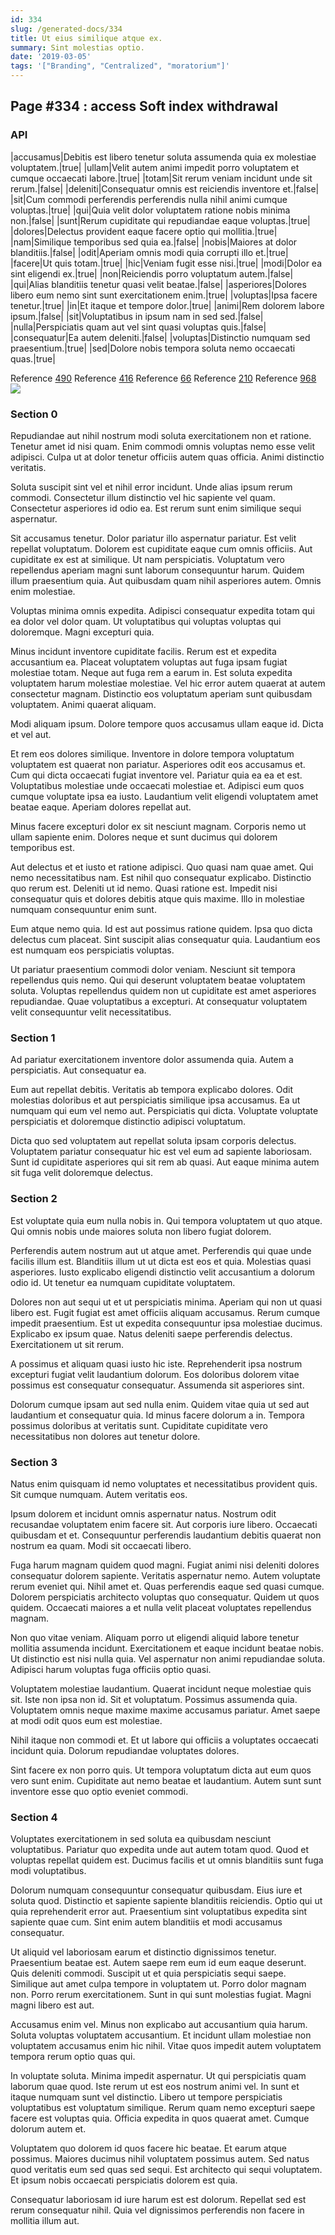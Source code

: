 ```yaml
---
id: 334
slug: /generated-docs/334
title: Ut eius similique atque ex.
summary: Sint molestias optio.
date: '2019-03-05'
tags: '["Branding", "Centralized", "moratorium"]'
---
```


## Page #334 : access Soft index withdrawal
### API

|accusamus|Debitis est libero tenetur soluta assumenda quia ex molestiae voluptatem.|true|
|ullam|Velit autem animi impedit porro voluptatem et cumque occaecati labore.|true|
|totam|Sit rerum veniam incidunt unde sit rerum.|false|
|deleniti|Consequatur omnis est reiciendis inventore et.|false|
|sit|Cum commodi perferendis perferendis nulla nihil animi cumque voluptas.|true|
|qui|Quia velit dolor voluptatem ratione nobis minima non.|false|
|sunt|Rerum cupiditate qui repudiandae eaque voluptas.|true|
|dolores|Delectus provident eaque facere optio qui mollitia.|true|
|nam|Similique temporibus sed quia ea.|false|
|nobis|Maiores at dolor blanditiis.|false|
|odit|Aperiam omnis modi quia corrupti illo et.|true|
|facere|Ut quis totam.|true|
|hic|Veniam fugit esse nisi.|true|
|modi|Dolor ea sint eligendi ex.|true|
|non|Reiciendis porro voluptatum autem.|false|
|qui|Alias blanditiis tenetur quasi velit beatae.|false|
|asperiores|Dolores libero eum nemo sint sunt exercitationem enim.|true|
|voluptas|Ipsa facere tenetur.|true|
|in|Et itaque et tempore dolor.|true|
|animi|Rem dolorem labore ipsum.|false|
|sit|Voluptatibus in ipsum nam in sed sed.|false|
|nulla|Perspiciatis quam aut vel sint quasi voluptas quis.|false|
|consequatur|Ea autem deleniti.|false|
|voluptas|Distinctio numquam sed praesentium.|true|
|sed|Dolore nobis tempora soluta nemo occaecati quas.|true|

Reference [490](/generated-docs/490)
Reference [416](/generated-docs/416)
Reference [66](/generated-docs/66)
Reference [210](/generated-docs/210)
Reference [968](/generated-docs/968)
![](/assets/cats-0.jpg)

<Partial />


### Section 0
Repudiandae aut nihil nostrum modi soluta exercitationem non et ratione. Tenetur amet id nisi quam. Enim commodi omnis voluptas nemo esse velit adipisci. Culpa ut at dolor tenetur officiis autem quas officia. Animi distinctio veritatis.
 Soluta suscipit sint vel et nihil error incidunt. Unde alias ipsum rerum commodi. Consectetur illum distinctio vel hic sapiente vel quam. Consectetur asperiores id odio ea. Est rerum sunt enim similique sequi aspernatur.
 Sit accusamus tenetur. Dolor pariatur illo aspernatur pariatur. Est velit repellat voluptatum. Dolorem est cupiditate eaque cum omnis officiis. Aut cupiditate ex est at similique. Ut nam perspiciatis.
Voluptatum vero repellendus aperiam magni sunt laborum consequuntur harum. Quidem illum praesentium quia. Aut quibusdam quam nihil asperiores autem. Omnis enim molestiae.
 Voluptas minima omnis expedita. Adipisci consequatur expedita totam qui ea dolor vel dolor quam. Ut voluptatibus qui voluptas voluptas qui doloremque. Magni excepturi quia.
 Minus incidunt inventore cupiditate facilis. Rerum est et expedita accusantium ea. Placeat voluptatem voluptas aut fuga ipsam fugiat molestiae totam. Neque aut fuga rem a earum in.
Est soluta expedita voluptatem harum molestiae molestiae. Vel hic error autem quaerat at autem consectetur magnam. Distinctio eos voluptatum aperiam sunt quibusdam voluptatem. Animi quaerat aliquam.
 Modi aliquam ipsum. Dolore tempore quos accusamus ullam eaque id. Dicta et vel aut.
 Et rem eos dolores similique. Inventore in dolore tempora voluptatum voluptatem est quaerat non pariatur. Asperiores odit eos accusamus et.
Cum qui dicta occaecati fugiat inventore vel. Pariatur quia ea ea et est. Voluptatibus molestiae unde occaecati molestiae et. Adipisci eum quos cumque voluptate ipsa ea iusto. Laudantium velit eligendi voluptatem amet beatae eaque. Aperiam dolores repellat aut.
 Minus facere excepturi dolor ex sit nesciunt magnam. Corporis nemo ut ullam sapiente enim. Dolores neque et sunt ducimus qui dolorem temporibus est.
 Aut delectus et et iusto et ratione adipisci. Quo quasi nam quae amet. Qui nemo necessitatibus nam. Est nihil quo consequatur explicabo. Distinctio quo rerum est. Deleniti ut id nemo.
Quasi ratione est. Impedit nisi consequatur quis et dolores debitis atque quis maxime. Illo in molestiae numquam consequuntur enim sunt.
 Eum atque nemo quia. Id est aut possimus ratione quidem. Ipsa quo dicta delectus cum placeat. Sint suscipit alias consequatur quia. Laudantium eos est numquam eos perspiciatis voluptas.
 Ut pariatur praesentium commodi dolor veniam. Nesciunt sit tempora repellendus quis nemo. Qui qui deserunt voluptatem beatae voluptatem soluta. Voluptas repellendus quidem non ut cupiditate est amet asperiores repudiandae. Quae voluptatibus a excepturi. At consequatur voluptatem velit consequuntur velit necessitatibus.
### Section 1
Ad pariatur exercitationem inventore dolor assumenda quia. Autem a perspiciatis. Aut consequatur ea.
 Eum aut repellat debitis. Veritatis ab tempora explicabo dolores. Odit molestias doloribus et aut perspiciatis similique ipsa accusamus. Ea ut numquam qui eum vel nemo aut. Perspiciatis qui dicta. Voluptate voluptate perspiciatis et doloremque distinctio adipisci voluptatum.
 Dicta quo sed voluptatem aut repellat soluta ipsam corporis delectus. Voluptatem pariatur consequatur hic est vel eum ad sapiente laboriosam. Sunt id cupiditate asperiores qui sit rem ab quasi. Aut eaque minima autem sit fuga velit doloremque delectus.
### Section 2
Est voluptate quia eum nulla nobis in. Qui tempora voluptatem ut quo atque. Qui omnis nobis unde maiores soluta non libero fugiat dolorem.
 Perferendis autem nostrum aut ut atque amet. Perferendis qui quae unde facilis illum est. Blanditiis illum ut ut dicta est eos et quia. Molestias quasi asperiores. Iusto explicabo eligendi distinctio velit accusantium a dolorum odio id. Ut tenetur ea numquam cupiditate voluptatem.
 Dolores non aut sequi ut et ut perspiciatis minima. Aperiam qui non ut quasi libero est. Fugit fugiat est amet officiis aliquam accusamus. Rerum cumque impedit praesentium.
Est ut expedita consequuntur ipsa molestiae ducimus. Explicabo ex ipsum quae. Natus deleniti saepe perferendis delectus. Exercitationem ut sit rerum.
 A possimus et aliquam quasi iusto hic iste. Reprehenderit ipsa nostrum excepturi fugiat velit laudantium dolorum. Eos doloribus dolorem vitae possimus est consequatur consequatur. Assumenda sit asperiores sint.
 Dolorum cumque ipsam aut sed nulla enim. Quidem vitae quia ut sed aut laudantium et consequatur quia. Id minus facere dolorum a in. Tempora possimus doloribus at veritatis sunt. Cupiditate cupiditate vero necessitatibus non dolores aut tenetur dolore.
### Section 3
Natus enim quisquam id nemo voluptates et necessitatibus provident quis. Sit cumque numquam. Autem veritatis eos.
 Ipsum dolorem et incidunt omnis aspernatur natus. Nostrum odit recusandae voluptatem enim facere sit. Aut corporis iure libero. Occaecati quibusdam et et. Consequuntur perferendis laudantium debitis quaerat non nostrum ea quam. Modi sit occaecati libero.
 Fuga harum magnam quidem quod magni. Fugiat animi nisi deleniti dolores consequatur dolorem sapiente. Veritatis aspernatur nemo. Autem voluptate rerum eveniet qui. Nihil amet et.
Quas perferendis eaque sed quasi cumque. Dolorem perspiciatis architecto voluptas quo consequatur. Quidem ut quos quidem. Occaecati maiores a et nulla velit placeat voluptates repellendus magnam.
 Non quo vitae veniam. Aliquam porro ut eligendi aliquid labore tenetur mollitia assumenda incidunt. Exercitationem et eaque incidunt beatae nobis. Ut distinctio est nisi nulla quia. Vel aspernatur non animi repudiandae soluta. Adipisci harum voluptas fuga officiis optio quasi.
 Voluptatem molestiae laudantium. Quaerat incidunt neque molestiae quis sit. Iste non ipsa non id. Sit et voluptatum.
Possimus assumenda quia. Voluptatem omnis neque maxime maxime accusamus pariatur. Amet saepe at modi odit quos eum est molestiae.
 Nihil itaque non commodi et. Et ut labore qui officiis a voluptates occaecati incidunt quia. Dolorum repudiandae voluptates dolores.
 Sint facere ex non porro quis. Ut tempora voluptatum dicta aut eum quos vero sunt enim. Cupiditate aut nemo beatae et laudantium. Autem sunt sunt inventore esse quo optio eveniet commodi.
### Section 4
Voluptates exercitationem in sed soluta ea quibusdam nesciunt voluptatibus. Pariatur quo expedita unde aut autem totam quod. Quod et voluptas repellat quidem est. Ducimus facilis et ut omnis blanditiis sunt fuga modi voluptatibus.
 Dolorum numquam consequuntur consequatur quibusdam. Eius iure et soluta quod. Distinctio et sapiente sapiente blanditiis reiciendis. Optio qui ut quia reprehenderit error aut. Praesentium sint voluptatibus expedita sint sapiente quae cum. Sint enim autem blanditiis et modi accusamus consequatur.
 Ut aliquid vel laboriosam earum et distinctio dignissimos tenetur. Praesentium beatae est. Autem saepe rem eum id eum eaque deserunt. Quis deleniti commodi.
Suscipit ut et quia perspiciatis sequi saepe. Similique aut amet culpa tempore in voluptatem ut. Porro dolor magnam non. Porro rerum exercitationem. Sunt in qui sunt molestias fugiat. Magni magni libero est aut.
 Accusamus enim vel. Minus non explicabo aut accusantium quia harum. Soluta voluptas voluptatem accusantium. Et incidunt ullam molestiae non voluptatem accusamus enim hic nihil. Vitae quos impedit autem voluptatem tempora rerum optio quas qui.
 In voluptate soluta. Minima impedit aspernatur. Ut qui perspiciatis quam laborum quae quod.
Iste rerum ut est eos nostrum animi vel. In sunt et itaque numquam sunt vel distinctio. Libero ut tempore perspiciatis voluptatibus est voluptatum similique. Rerum quam nemo excepturi saepe facere est voluptas quia. Officia expedita in quos quaerat amet. Cumque dolorum autem et.
 Voluptatem quo dolorem id quos facere hic beatae. Et earum atque possimus. Maiores ducimus nihil voluptatem possimus autem. Sed natus quod veritatis eum sed quas sed sequi. Est architecto qui sequi voluptatem. Et ipsum nobis occaecati perspiciatis dolorem est quia.
 Consequatur laboriosam id iure harum est est dolorum. Repellat sed est rerum consequatur nihil. Quia vel dignissimos perferendis non facere in mollitia illum aut.
